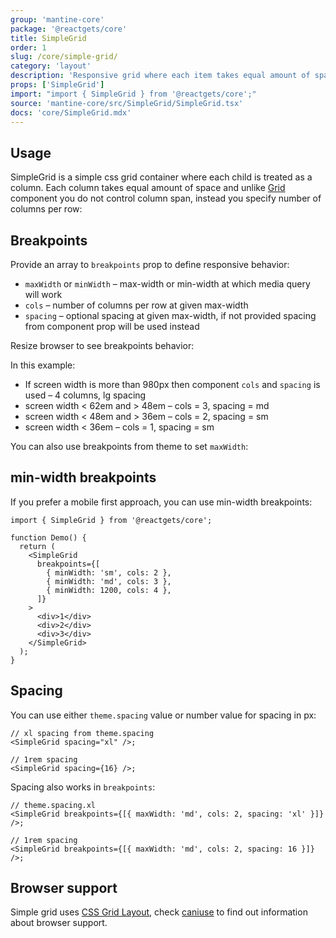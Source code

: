 ```yaml
---
group: 'mantine-core'
package: '@reactgets/core'
title: SimpleGrid
order: 1
slug: /core/simple-grid/
category: 'layout'
description: 'Responsive grid where each item takes equal amount of space'
props: ['SimpleGrid']
import: "import { SimpleGrid } from '@reactgets/core';"
source: 'mantine-core/src/SimpleGrid/SimpleGrid.tsx'
docs: 'core/SimpleGrid.mdx'
---
```



## Usage

SimpleGrid is a simple css grid container where each child is treated as a column.
Each column takes equal amount of space and unlike [Grid](/core/grid/) component you do not control column span,
instead you specify number of columns per row:

<Demo data={SimpleGridDemos.configurator} />

## Breakpoints

Provide an array to `breakpoints` prop to define responsive behavior:

- `maxWidth` or `minWidth` – max-width or min-width at which media query will work
- `cols` – number of columns per row at given max-width
- `spacing` – optional spacing at given max-width, if not provided spacing from component prop will be used instead

Resize browser to see breakpoints behavior:

<Demo data={SimpleGridDemos.breakpoints} />

In this example:

- If screen width is more than 980px then component `cols` and `spacing` is used – 4 columns, lg spacing
- screen width < 62em and > 48em – cols = 3, spacing = md
- screen width < 48em and > 36em – cols = 2, spacing = sm
- screen width < 36em – cols = 1, spacing = sm

You can also use breakpoints from theme to set `maxWidth`:

<Demo data={SimpleGridDemos.themeBreakpoints} />

## min-width breakpoints

If you prefer a mobile first approach, you can use min-width breakpoints:

```tsx
import { SimpleGrid } from '@reactgets/core';

function Demo() {
  return (
    <SimpleGrid
      breakpoints={[
        { minWidth: 'sm', cols: 2 },
        { minWidth: 'md', cols: 3 },
        { minWidth: 1200, cols: 4 },
      ]}
    >
      <div>1</div>
      <div>2</div>
      <div>3</div>
    </SimpleGrid>
  );
}
```

## Spacing

You can use either `theme.spacing` value or number value for spacing in px:

```tsx
// xl spacing from theme.spacing
<SimpleGrid spacing="xl" />;

// 1rem spacing
<SimpleGrid spacing={16} />;
```

Spacing also works in `breakpoints`:

```tsx
// theme.spacing.xl
<SimpleGrid breakpoints={[{ maxWidth: 'md', cols: 2, spacing: 'xl' }]} />;

// 1rem spacing
<SimpleGrid breakpoints={[{ maxWidth: 'md', cols: 2, spacing: 16 }]} />;
```

## Browser support

Simple grid uses [CSS Grid Layout](https://developer.mozilla.org/en-US/docs/Web/CSS/CSS_Grid_Layout),
check [caniuse](https://caniuse.com/css-grid) to find out information about browser support.
